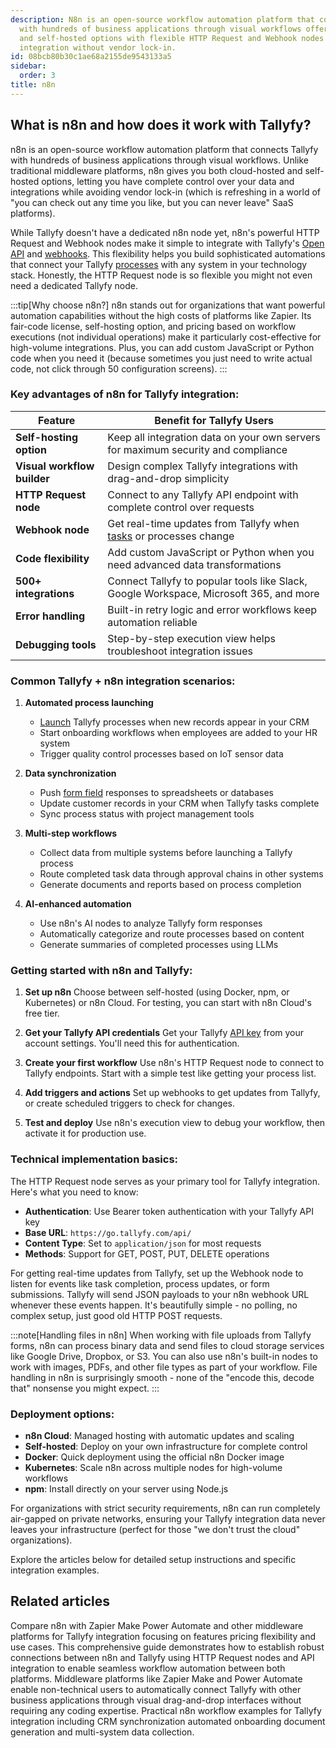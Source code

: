 ```yaml
---
description: N8n is an open-source workflow automation platform that connects Tallyfy
  with hundreds of business applications through visual workflows offering both cloud-hosted
  and self-hosted options with flexible HTTP Request and Webhook nodes for seamless
  integration without vendor lock-in.
id: 08bcb80b30c1ae68a2155de9543133a5
sidebar:
  order: 3
title: n8n
---
```



## What is n8n and how does it work with Tallyfy?

n8n is an open-source workflow automation platform that connects Tallyfy with hundreds of business applications through visual workflows. Unlike traditional middleware platforms, n8n gives you both cloud-hosted and self-hosted options, letting you have complete control over your data and integrations while avoiding vendor lock-in (which is refreshing in a world of "you can check out any time you like, but you can never leave" SaaS platforms).

While Tallyfy doesn't have a dedicated n8n node yet, n8n's powerful HTTP Request and Webhook nodes make it simple to integrate with Tallyfy's [Open API](/products/pro/integrations/open-api/) and [webhooks](/products/pro/integrations/webhooks/). This flexibility helps you build sophisticated automations that connect your Tallyfy [processes](/products/pro/tracking-and-tasks/processes/) with any system in your technology stack. Honestly, the HTTP Request node is so flexible you might not even need a dedicated Tallyfy node.

:::tip[Why choose n8n?]
n8n stands out for organizations that want powerful automation capabilities without the high costs of platforms like Zapier. Its fair-code license, self-hosting option, and pricing based on workflow executions (not individual operations) make it particularly cost-effective for high-volume integrations. Plus, you can add custom JavaScript or Python code when you need it (because sometimes you just need to write actual code, not click through 50 configuration screens).
:::

### Key advantages of n8n for Tallyfy integration:

| Feature | Benefit for Tallyfy Users |
|---------|---------------------------|
| **Self-hosting option** | Keep all integration data on your own servers for maximum security and compliance |
| **Visual workflow builder** | Design complex Tallyfy integrations with drag-and-drop simplicity |
| **HTTP Request node** | Connect to any Tallyfy API endpoint with complete control over requests |
| **Webhook node** | Get real-time updates from Tallyfy when [tasks](/products/pro/tracking-and-tasks/tasks/) or processes change |
| **Code flexibility** | Add custom JavaScript or Python when you need advanced data transformations |
| **500+ integrations** | Connect Tallyfy to popular tools like Slack, Google Workspace, Microsoft 365, and more |
| **Error handling** | Built-in retry logic and error workflows keep automation reliable |
| **Debugging tools** | Step-by-step execution view helps troubleshoot integration issues |

### Common Tallyfy + n8n integration scenarios:

1. **Automated process launching**
   - [Launch](/products/pro/launching/) Tallyfy processes when new records appear in your CRM
   - Start onboarding workflows when employees are added to your HR system
   - Trigger quality control processes based on IoT sensor data

2. **Data synchronization**
   - Push [form field](/products/pro/tracking-and-tasks/tasks/what-are-form-fields-in-tallyfy/) responses to spreadsheets or databases
   - Update customer records in your CRM when Tallyfy tasks complete
   - Sync process status with project management tools

3. **Multi-step workflows**
   - Collect data from multiple systems before launching a Tallyfy process
   - Route completed task data through approval chains in other systems
   - Generate documents and reports based on process completion

4. **AI-enhanced automation**
   - Use n8n's AI nodes to analyze Tallyfy form responses
   - Automatically categorize and route processes based on content
   - Generate summaries of completed processes using LLMs

### Getting started with n8n and Tallyfy:

<Steps>

1. **Set up n8n**
   Choose between self-hosted (using Docker, npm, or Kubernetes) or n8n Cloud. For testing, you can start with n8n Cloud's free tier.

2. **Get your Tallyfy API credentials**
   Get your Tallyfy [API key](/products/pro/integrations/open-api/) from your account settings. You'll need this for authentication.

3. **Create your first workflow**
   Use n8n's HTTP Request node to connect to Tallyfy endpoints. Start with a simple test like getting your process list.

4. **Add triggers and actions**
   Set up webhooks to get updates from Tallyfy, or create scheduled triggers to check for changes.

5. **Test and deploy**
   Use n8n's execution view to debug your workflow, then activate it for production use.

</Steps>

### Technical implementation basics:

The HTTP Request node serves as your primary tool for Tallyfy integration. Here's what you need to know:

- **Authentication**: Use Bearer token authentication with your Tallyfy API key
- **Base URL**: `https://go.tallyfy.com/api/`
- **Content Type**: Set to `application/json` for most requests
- **Methods**: Support for GET, POST, PUT, DELETE operations

For getting real-time updates from Tallyfy, set up the Webhook node to listen for events like task completion, process updates, or form submissions. Tallyfy will send JSON payloads to your n8n webhook URL whenever these events happen. It's beautifully simple - no polling, no complex setup, just good old HTTP POST requests.

:::note[Handling files in n8n]
When working with file uploads from Tallyfy forms, n8n can process binary data and send files to cloud storage services like Google Drive, Dropbox, or S3. You can also use n8n's built-in nodes to work with images, PDFs, and other file types as part of your workflow. File handling in n8n is surprisingly smooth - none of the "encode this, decode that" nonsense you might expect.
:::

### Deployment options:

- **n8n Cloud**: Managed hosting with automatic updates and scaling
- **Self-hosted**: Deploy on your own infrastructure for complete control
- **Docker**: Quick deployment using the official n8n Docker image
- **Kubernetes**: Scale n8n across multiple nodes for high-volume workflows
- **npm**: Install directly on your server using Node.js

For organizations with strict security requirements, n8n can run completely air-gapped on private networks, ensuring your Tallyfy integration data never leaves your infrastructure (perfect for those "we don't trust the cloud" organizations).

Explore the articles below for detailed setup instructions and specific integration examples.


<PageTree />


## Related articles
<CardGrid>
<LinkTitleCard header="<b>N8N > n8n vs other middleware platforms</b>" href="/products/pro/integrations/middleware/n8n/n8n-vs-other-middleware-platforms/" > Compare n8n with Zapier Make Power Automate and other middleware platforms for Tallyfy integration focusing on features pricing flexibility and use cases. </LinkTitleCard>
<LinkTitleCard header="<b>N8N > Connect n8n to Tallyfy</b>" href="/products/pro/integrations/middleware/n8n/connecting-n8n-to-tallyfy/" > This comprehensive guide demonstrates how to establish robust connections between n8n and Tallyfy using HTTP Request nodes and API integration to enable seamless workflow automation between both platforms. </LinkTitleCard>
<LinkTitleCard header="<b>Integrations > Middleware</b>" href="/products/pro/integrations/middleware/" > Middleware platforms like Zapier Make and Power Automate enable non-technical users to automatically connect Tallyfy with other business applications through visual drag-and-drop interfaces without requiring any coding expertise. </LinkTitleCard>
<LinkTitleCard header="<b>N8N > Common n8n workflow examples</b>" href="/products/pro/integrations/middleware/n8n/common-n8n-workflow-examples/" > Practical n8n workflow examples for Tallyfy integration including CRM synchronization automated onboarding document generation and multi-system data collection. </LinkTitleCard>
</CardGrid>